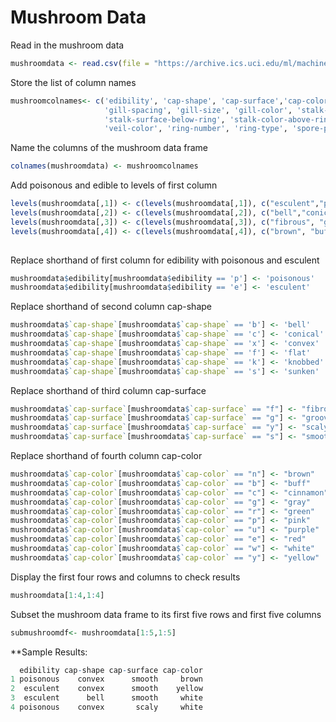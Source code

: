 Mushroom Data
========================================================

Read in the mushroom data
```r
mushroomdata <- read.csv(file = "https://archive.ics.uci.edu/ml/machine-learning-databases/mushroom/agaricus-lepiota.data", head=FALSE, sep=",")
```


Store the list of column names
```r
mushroomcolnames<- c('edibility', 'cap-shape', 'cap-surface','cap-color', 'bruises', 'odor', 'gill-attachment', 
                     'gill-spacing', 'gill-size', 'gill-color', 'stalk-shape', 'stalk-root', 'stalk-surface-above-ring', 
                     'stalk-surface-below-ring', 'stalk-color-above-ring', 'stalk-color-below-ring', 'veil-type', 
                     'veil-color', 'ring-number', 'ring-type', 'spore-print-color', 'population', 'habitat')
```

Name the columns of the mushroom data frame
```r
colnames(mushroomdata) <- mushroomcolnames
```

Add poisonous and edible to levels of first column
```r
levels(mushroomdata[,1]) <- c(levels(mushroomdata[,1]), c("esculent","poisonous"))
levels(mushroomdata[,2]) <- c(levels(mushroomdata[,2]), c("bell","conical","convex","flat","knobbed","sunken"))
levels(mushroomdata[,3]) <- c(levels(mushroomdata[,3]), c("fibrous", "grooves", "scaly", "smooth"))
levels(mushroomdata[,4]) <- c(levels(mushroomdata[,4]), c("brown", "buff", "cinnamon", "gray", "green", "pink", 
                                                                          "purple", "red", "white", "yellow"))
```


Replace shorthand of first column for edibility with poisonous and esculent
```r
mushroomdata$edibility[mushroomdata$edibility == 'p'] <- 'poisonous'
mushroomdata$edibility[mushroomdata$edibility == 'e'] <- 'esculent'
```

Replace shorthand of second column cap-shape
```r
mushroomdata$`cap-shape`[mushroomdata$`cap-shape` == 'b'] <- 'bell'
mushroomdata$`cap-shape`[mushroomdata$`cap-shape` == 'c'] <- 'conical'
mushroomdata$`cap-shape`[mushroomdata$`cap-shape` == 'x'] <- 'convex'
mushroomdata$`cap-shape`[mushroomdata$`cap-shape` == 'f'] <- 'flat'
mushroomdata$`cap-shape`[mushroomdata$`cap-shape` == 'k'] <- 'knobbed'
mushroomdata$`cap-shape`[mushroomdata$`cap-shape` == 's'] <- 'sunken'
```

Replace shorthand of third column cap-surface
```r
mushroomdata$`cap-surface`[mushroomdata$`cap-surface` == "f"] <- "fibrous"
mushroomdata$`cap-surface`[mushroomdata$`cap-surface` == "g"] <- "grooves"
mushroomdata$`cap-surface`[mushroomdata$`cap-surface` == "y"] <- "scaly"
mushroomdata$`cap-surface`[mushroomdata$`cap-surface` == "s"] <- "smooth"
```

Replace shorthand of fourth column cap-color                          
```r
mushroomdata$`cap-color`[mushroomdata$`cap-color` == "n"] <- "brown"
mushroomdata$`cap-color`[mushroomdata$`cap-color` == "b"] <- "buff"
mushroomdata$`cap-color`[mushroomdata$`cap-color` == "c"] <- "cinnamon"
mushroomdata$`cap-color`[mushroomdata$`cap-color` == "g"] <- "gray"
mushroomdata$`cap-color`[mushroomdata$`cap-color` == "r"] <- "green"
mushroomdata$`cap-color`[mushroomdata$`cap-color` == "p"] <- "pink"
mushroomdata$`cap-color`[mushroomdata$`cap-color` == "u"] <- "purple"
mushroomdata$`cap-color`[mushroomdata$`cap-color` == "e"] <- "red"
mushroomdata$`cap-color`[mushroomdata$`cap-color` == "w"] <- "white"
mushroomdata$`cap-color`[mushroomdata$`cap-color` == "y"] <- "yellow"
```

Display the first four rows and columns to check results
```r
mushroomdata[1:4,1:4]
```

Subset the mushroom data frame to its first five rows and first five columns
```r
submushroomdf<- mushroomdata[1:5,1:5]
```

**Sample Results:

```r
  edibility cap-shape cap-surface cap-color
1 poisonous    convex      smooth     brown
2  esculent    convex      smooth    yellow
3  esculent      bell      smooth     white
4 poisonous    convex       scaly     white
```
